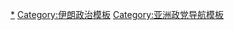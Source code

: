 {{Navbox
|name = 伊朗政黨
|title = {{Flagicon|Iran}} [[伊朗政党列表|伊朗政黨]]
 | bodyclass = hlist
|group1 = [[伊朗原则主义派|原则主义派]]
|list1 = 
* [[Coordination Council of Islamic Revolution Forces]]
*[[伊斯蘭伊朗建設者聯盟]]
*[[原则主义者大联盟]]
* {{tsl|en|The Two Societies||兩個社會}}
**[[战斗教士联盟]]
**{{tsl|en|Society of Seminary Teachers of Qom||库姆神学院教师学会}}
* [[Front of Followers of the Line of the Imam and the Leader]]
** [[伊斯蘭聯盟黨]]
** [[伊斯蘭工程師協會]]
** [[Islamic Association of Physicians of Iran]]
** [[Islamic Society of Students]]
** [[Islamic Society of Employees]]
** [[Islamic Society of Athletes]]
** [[Zeynab Society]]
* [[Front of Transformationalist Principlists]]
** [[伊斯蘭革命信徒協會]]
** [[Society of Pathseekers of the Islamic Revolution]]
* [[Association of Islamic Revolution Loyalists]]
* [[Freethinkers' Pinnacle Party]]
* [[Fada'iyan-e Islam|Fadayeen of Islam Society]]
* [[安薩真主黨]]
* [[Coalition of the Pleasant Scent of Servitude]]
* {{tsl|en|Front of Islamic Revolution Stability||伊斯兰革命稳定阵线}}
* {{tsl|en|Resistance Front of Islamic Iran||伊朗伊斯兰抵抗阵线}}
** {{tsl|en|Development and Justice Party||发展和正义党}}
**[[適度發展黨]]
* [[Progress and Justice Population of Islamic Iran]]
*[[伊斯蘭伊朗現代思想家黨]]
*[[伊朗獨立志願者聯盟]]
* {{tsl|en|People's Voice (Iran)||伊朗人之声}}
* [[Insight and Islamic Awakening Front]]
* [[Monotheism and Justice Front]]
* [[Supporters of Justice Discourse of Islamic Revolution]]
* [[YEKTA Front]]
* [[Popular Front of Islamic Revolution Forces]]





|group2 = [[伊朗改革派|改革派]]
|list2  = 
*{{tsl|en|Council for Coordinating the Reforms Front||改革陣線協調委員會}}
**{{tsl|en|Association of Combatant Clerics||參戰教士協會}}
**{{tsl|en|Executives of Construction Party||建設公僕黨}}
** {{tsl|en|Assembly of Qom Seminary Scholars and Researchers||庫姆神學院學者和研究人員大會}}
** {{tsl|en|Islamic Association of Teachers of Iran|伊朗伊斯蘭教師協會|伊斯蘭教師協會}}
** {{tsl|en|Islamic Association of Engineers of Iran||伊斯蘭工程師協會}}
** {{tsl|en|Islamic Association of Iranian Medical Society||伊朗醫學會}}
** 伊斯蘭協會
** {{tsl|en|Islamic Association of University Instructors||伊斯蘭大學教師協會}}
** {{tsl|en|Assembly of the Forces of Imam's Line||伊瑪目線追隨者協會}}
**[[伊斯蘭革命聖戰者組織]]
**[[伊朗伊斯蘭參與陣線]]
** {{tsl|en|Islamic Iran Solidarity Party||伊斯蘭伊朗團結黨}}
**{{tsl|en|Democracy Party (Iran)|伊朗民主黨|民主黨}}
** {{tsl|en|Will of the Iranian Nation Party||伊朗民族黨的意志}}
** {{tsl|en|Association of the Women of the Islamic Republic||伊斯蘭共和國婦女協會}}
**{{tsl|en|Islamic Assembly of Ladies||伊斯蘭婦女聯盟}}
**[[鞏固聯合處]]
** [[伊斯蘭工黨]]
** [[伊朗工人團結網絡]]
** {{tsl|en|Islamic Iran Freedom and Justice Organization||伊斯蘭伊朗自由與正義組織}}
* 伊朗聯盟改良派陣線
** {{tsl|en|Popular Party of Reforms||人民改革黨}}
* {{tsl|en|Iranian Call and Reform Organization||伊朗呼籲與改革組織}}
* {{tsl|en|Kurdish United Front|庫爾德人聯合陣線|庫爾德聯合陣線}}
*{{tsl|en|Moderation and Development Party||温和发展党}}
*{{tsl|en|National Trust Party (Iran)||伊朗民族信托黨}}
*{{tsl|en|The Green Path of Hope||希望的綠色之路}}
*NEDA派對伊斯蘭
*{{tsl|en|Union of Islamic Iran People Party||伊斯蘭伊朗人民黨聯盟}}
*[[改革派普遍联盟：第二步|改革派普遍联盟]]

 | group3 = [[Iranian dissidents|其他政黨]]
 | list3  =
* [[伊朗民族陣線]]
** [[Iran Party]]
** [[Party of the Iranian People]]
* [[Freedom Movement of Iran|Freedom Movement]]
* [[Movement of Militant Muslims]]
* [[Council of Nationalist-Religious Activists of Iran|Council of Nationalist-Religious Activists]]
* [[Pan-Iranist Party]]
* [[Nation Party of Iran|Nation Party]]

|group4 = 被取締及流亡政黨
|list4 = 
*[[伊朗人民聖戰者組織]]
*[[伊朗立憲黨]]
*[[伊朗人民多數組織]]
*[[伊朗民族陣線|民族陣線]]
*[[伊朗庫爾德民主黨]]
*[[伊朗工人革命組織]]
*[[伊朗人民党]]

|group5 = 已不存在的政黨
|list5  = 
*[[皇家復活黨]]
*[[伊斯蘭共和黨]]

|below = 
*[[Portal:政治]]
*[[政黨列表]] 
*[[伊朗政治]]

}}<noinclude>
{{collapsible option}}
[[Category:伊朗政党|*]]
[[Category:伊朗政治模板]]
[[Category:亚洲政党导航模板]]
</noinclude>